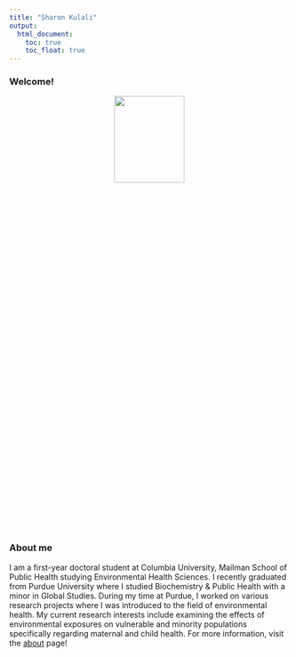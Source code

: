 ```yaml
---
title: "Sharon Kulali"
output: 
  html_document:
    toc: true
    toc_float: true
---
```


### Welcome!

<p align="center">
  <img src="s_k_headshot.jpg" width=50% height=20%>
</p>

### About me

I am a first-year doctoral student at Columbia University, Mailman School of Public Health studying Environmental Health Sciences. I recently graduated from Purdue University where I studied Biochemistry & Public Health with a minor in Global Studies. During my time at Purdue, I worked on various research projects where I was introduced to the field of environmental health. My current research interests include examining the effects of environmental exposures on vulnerable and minority populations specifically regarding maternal and child health. For more information, visit the [about](about.html) page!